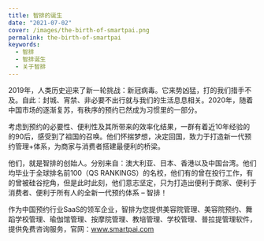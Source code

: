```yaml
---
title: 智排的诞生
date: "2021-07-02"
cover: /images/the-birth-of-smartpai.png
permalink: the-birth-of-smartpai
keywords:
  - 智排
  - 智排诞生
  - 关于智排
---
```


2019年，人类历史迎来了新一轮挑战：新冠病毒。它来势凶猛，打的我们措手不及。自此：封城、宵禁、非必要不出行就与我们的生活息息相关。2020年，随着中国市场的逐渐复苏，有秩序的预约已然成为习惯里的一部分。

考虑到预约的必要性、便利性及其所带来的效率化结果，一群有着近10年经验的的90后，感受到了祖国的召唤。他们怀揣梦想，决定回国，致力于打造新一代预约管理+体系，为商家与消费者搭建最便利的桥梁。

他们，就是智排的创始人。分别来自：澳大利亚、日本、香港以及中国台湾。他们均毕业于全球排名前100（QS RANKINGS）的名校，他们有的曾在投行工作，有的曾被硅谷挖角，但是此时此刻，他们意志坚定，只为打造出便利于商家、便利于消费者、便利于所有人的全新一代预约体系 – 智排！

作为中国预约行业SaaS的领军企业，智排为您提供美容院管理、美容院预约、舞蹈学校管理、瑜伽馆管理、按摩院管理、教培管理、学校管理、普拉提管理软件，提供免费咨询服务，官网：www.smartpai.com
